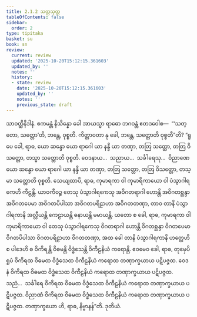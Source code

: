 ```yaml
---
title: 2.1.2 သတ္တသုတ္တ
tableOfContents: false
sidebar:
  order: 2
type: tipitaka
basket: su
book: sn
review:
  current: review
  updated: '2025-10-20T15:12:15.361603'
  updated_by: ''
  notes: ''
  history:
  - state: review
    date: '2025-10-20T15:12:15.361603'
    updated_by: ''
    notes: ''
    previous_state: draft
---
```



<DynamicBreadcrumb />


<ReviewStatus review={frontmatter.review} showDetails={true} />

<HypothesisAnnotation frontmatter={frontmatter} />

<Division number="161" book="sn" e="ch" v="18" p="303">

<Paragraph number="825" book="sn">
သာဝတ္ထိနိဒါနံ. ဧကမန္တံ နိသိန္နော ခေါ အာယသ္မာ ရာဓော ဘဂဝန္တံ ဧတဒဝေါစ—  “‘သတ္တော, သတ္တော’တိ, ဘန္တေ, ဝုစ္စတိ. ကိတ္တာဝတာ နု ခေါ, ဘန္တေ, သတ္တောတိ ဝုစ္စတီ”တိ? “ရူပေ ခေါ, ရာဓ, ယော ဆန္ဒော ယော ရာဂေါ ယာ နန္ဒီ ယာ တဏှာ, တတြ သတ္တော, တတြ ဝိသတ္တော, တသ္မာ သတ္တောတိ ဝုစ္စတိ. ဝေဒနာယ…  သညာယ…  သင်္ခါရေသု…  ဝိညာဏေ ယော ဆန္ဒော ယော ရာဂေါ ယာ နန္ဒီ ယာ တဏှာ, တတြ သတ္တော, တတြ ဝိသတ္တော, တသ္မာ သတ္တောတိ ဝုစ္စတိ.
</Paragraph>

<Paragraph number="826" book="sn">
သေယျထာပိ, ရာဓ, ကုမာရကာ ဝါ ကုမာရိကာယော ဝါ ပံသွာဂါရကေဟိ ကီဠန္တိ. ယာဝကီဝဉ္စ တေသု ပံသွာဂါရကေသု အဝိဂတရာဂါ ဟောန္တိ အဝိဂတစ္ဆန္ဒာ အဝိဂတပေမာ အဝိဂတပိပါသာ အဝိဂတပရိဠာဟာ အဝိဂတတဏှာ, တာဝ တာနိ ပံသွာဂါရကာနိ အလ္လီယန္တိ ကေဠာယန္တိ ဓနာယန္တိ မမာယန္တိ. ယတော စ ခေါ, ရာဓ, ကုမာရကာ ဝါ ကုမာရိကာယော ဝါ တေသု ပံသွာဂါရကေသု ဝိဂတရာဂါ ဟောန္တိ ဝိဂတစ္ဆန္ဒာ ဝိဂတပေမာ ဝိဂတပိပါသာ ဝိဂတပရိဠာဟာ ဝိဂတတဏှာ, အထ ခေါ တာနိ ပံသွာဂါရကာနိ ဟတ္ထေဟိ စ ပါဒေဟိ စ ဝိကိရန္တိ ဝိဓမန္တိ ဝိဒ္ဓံသေန္တိ ဝိကီဠနိယံ ကရောန္တိ. ဧဝမေဝ ခေါ, ရာဓ, တုမှေပိ ရူပံ ဝိကိရထ ဝိဓမထ ဝိဒ္ဓံသေထ ဝိကီဠနိယံ ကရောထ တဏှာက္ခယာယ ပဋိပဇ္ဇထ. ဝေဒနံ ဝိကိရထ ဝိဓမထ ဝိဒ္ဓံသေထ ဝိကီဠနိယံ ကရောထ တဏှာက္ခယာယ ပဋိပဇ္ဇထ. သညံ…  သင်္ခါရေ ဝိကိရထ ဝိဓမထ ဝိဒ္ဓံသေထ ဝိကီဠနိယံ ကရောထ တဏှာက္ခယာယ ပဋိပဇ္ဇထ. ဝိညာဏံ ဝိကိရထ ဝိဓမထ ဝိဒ္ဓံသေထ ဝိကီဠနိယံ ကရောထ တဏှာက္ခယာယ ပဋိပဇ္ဇထ. တဏှာက္ခယော ဟိ, ရာဓ, နိဗ္ဗာနန်”တိ.

</Paragraph>
</Division>

<Paragraph number="827" type="center" book="sn">
ဒုတိယံ.
</Paragraph>